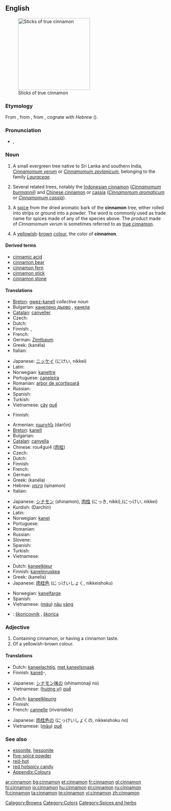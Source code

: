 {{wikipedia}}
==English==
[[Image:Canelle Cinnamomum verum Luc Viatour.jpg|thumb|225px|Sticks of true cinnamon]]

===Etymology===
From {{etyl|la|en}}, from {{etyl|grc|en}} {{term|sc=polytonic|κίνναμον||lang=grc}}, from {{etyl|phn}}, cognate with ''Hebrew'' {{Hebr|[[קנמון|קִנָּמוֹן]]}} ({{semxlit|qinnāmōn}}).

===Pronunciation===
* {{a|UK}} {{IPA|/ˈsɪn.æ.mən/|/ˈsɪn.ə.mən/}}, {{SAMPA|/"sIn.{.m@n/|/"sIn.@.m@n/}}

===Noun===
{{en-noun|s|-}}

# {{countable}}  A small evergreen tree native to Sri Lanka and southern India, ''[[Cinnamomum verum]]'' or ''[[Cinnamomum zeylanicum]]'', belonging to the family ''[[Lauraceae]]''.
# Several related trees, notably the [[Indonesian cinnamon]] (''[[Cinnamomum burmannii]]'') and [[Chinese cinnamon]] or [[cassia]] (''[[Cinnamomum aromaticum]]'' or ''[[Cinnamomum cassia]]'').
# {{uncountable}} A [[spice]] from the dried aromatic bark of the '''cinnamon''' tree, either rolled into strips or ground into a powder. The word is commonly used as trade name for spices made of any of the species above. The product made of ''Cinnamomum verum'' is sometimes referred to as [[true cinnamon]].
# {{countable}} A [[yellow]]ish-[[brown]] [[color|colour]], the color of '''cinnamon'''.
#: {{color panel|8A563A}}

====Derived terms====
* [[cinnamic acid]]
* [[cinnamon bear]]
* [[cinnamon fern]]
* [[cinnamon stick]]
* [[cinnamon stone]]

====Translations====
{{trans-top|''Cinnamomum verum''}}
* [[Breton]]: [[gwez-kanell]] ''collective noun''
* Bulgarian: [[канелено дърво]] {{n}}, [[канела]] {{f}}
* [[Catalan]]: [[canyeller]] {{m}}
* Czech: {{t-|cs|skořicovník|m}}
* Dutch: {{t+|nl|kaneelboom|m}}
* Finnish: {{t-|fi|ceyloninkaneli}}, {{t-|fi|kanelipuu}}
* French: {{t+|fr|cannelier|m}}
* German: [[Zimtbaum]] {{m}}
* Greek: {{t|el|κανέλα|f|sc=Grek}} (kanéla)
* Italian: {{t-|it|cannella|f}}
{{trans-mid}}
* Japanese: [[ニッケイ]] (にけい, nikkei)
* Latin: {{t-|la|cinnamum|n}}
* Norwegian: [[kaneltre]] {{n}}
* Portuguese: [[caneleira]] {{f}}
* Romanian: [[arbor de scorţişoară]] {{m}}
* Russian: {{t-|ru|коричное дерево|n|tr=koríčnoje dérevo|sc=Cyrl}}
* Spanish: {{t|es|canelo|m}}
* Turkish: {{t+|tr|tarçın}}
* Vietnamese: [[cây]] [[quế]]
{{trans-bottom}}

{{trans-top|any of related trees in the genus ''Cinnamomum''}}
* Finnish: {{t-|fi|kanelipuu}}
{{trans-mid}}
{{trans-bottom}}

{{trans-top|spice}}
* Armenian: [[դարչին]] (darčin)
* [[Breton]]: [[kanell]] {{m}}
* Bulgarian: {{t+|bg|канела|f|sc=Cyrl}}
* [[Catalan]]: [[canyella]] {{f}}
* Chinese: rou4gui4 ([[肉]][[桂]])
* Czech: {{t-|cs|skořice|f}}
* Dutch: {{t+|nl|kaneel|m}}
* Finnish: {{t+|fi|kaneli}}
* French: {{t+|fr|cannelle|f}}
* German: {{t+|de|Zimt|m}}
* Greek: {{t|el|κανέλα|f|sc=Grek}} (kanéla)
* Hebrew: [[קינמון]] (qinamon) {{m}}
* Italian: {{t-|it|cannella|f}}
{{trans-mid}}
* Japanese: [[シナモン]] (shinamon), [[肉桂]] (にっき, nikki),(にっけい, nikkei)
* Kurdish: {{t-|ku|دارچین|sc=KUchar}} (Darchin)
* Latin: {{t-|la|cinnamum|n}}
* Norwegian: [[kanel]]
* Portuguese: {{t+|pt|canela|f}}
* Romanian: {{t-|ro|scorţişoară|f}}
* Russian: {{t+|ru|корица|f|tr=korítsa|sc=Cyrl}}
* Slovene: {{t+|sl|cimet|m}}
* Spanish: {{t+|es|canela|f}}
* Turkish: {{t+|tr|tarçın}}
* Vietnamese: {{t+|vi|quế|xs=Vietnamese}}
{{trans-bottom}}

{{trans-top|colour}}
* Dutch: [[kaneelkleur]] {{f}}
* Finnish: [[kanelinruskea]]
* Greek: {{t|el|κανελής|m|sc=Grek}} (kanelís)
* Japanese: [[肉桂色]] (にっけいしょく, nikkeishoku)
{{trans-mid}}
* Norwegian: [[kanelfarge]] {{m}}
* Spanish: {{t|es|color canela}}
* Vietnamese: ([[màu]]) [[nâu]] [[vàng]]
{{trans-bottom}}

{{checktrans}}
* {{ttbc|Slovak}}: [[škoricovník]] {{m}}, [[škorica]] {{f}}

===Adjective===
{{en-adj|-}}

# Containing cinnamon, or having a cinnamon taste.
# Of a yellowish-brown colour.

====Translations====
{{trans-top|flavour}}
* Dutch: [[kaneelachtig]], [[met kaneelsmaak]]
* Finnish: [[kaneli]]-, {{t|fi|kanelinmakuinen}}
{{trans-mid}}
* Japanese: [[シナモン味]]の (shinamonaji no)
* Vietnamese: ([[hương vị]]) [[quế]]
{{trans-bottom}}

{{trans-top|colour}}
* Dutch: [[kaneelkleurig]]
* Finnish: {{t|fi|kanelinruskea}}
* French: [[cannelle]] (''invariable'')
{{trans-mid}}
* Japanese: [[肉桂色]]の (にっけいしょくの, nikkeishoku no)
* Vietnamese: ([[màu]]) [[quế]]
{{trans-bottom}}

===See also===
* [[essonite]], [[hessonite]]
* [[five-spice powder]]
* [[red-hot]]
* [[red hotspicy candy]]
* [[Appendix:Colours]]

[[Category:Browns]]
[[Category:Colors]]
[[Category:Spices and herbs]]

[[ar:cinnamon]]
[[bg:cinnamon]]
[[et:cinnamon]]
[[fr:cinnamon]]
[[gl:cinnamon]]
[[hi:cinnamon]]
[[io:cinnamon]]
[[hu:cinnamon]]
[[pl:cinnamon]]
[[ru:cinnamon]]
[[fi:cinnamon]]
[[ta:cinnamon]]
[[te:cinnamon]]
[[vi:cinnamon]]
[[zh:cinnamon]]